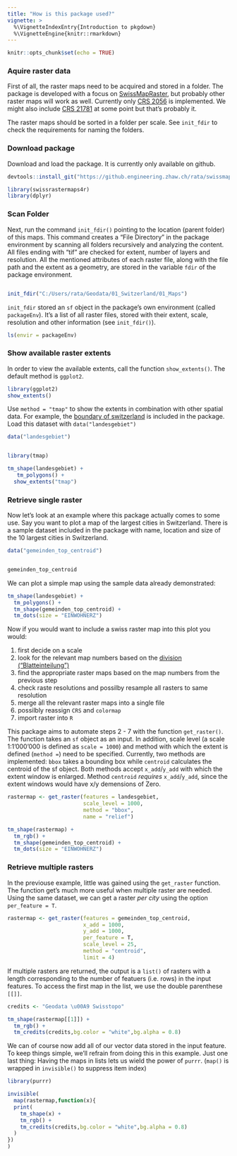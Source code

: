 ```yaml
---
title: "How is this package used?"
vignette: >
  %\VignetteIndexEntry{Introduction to pkgdown}
  %\VignetteEngine{knitr::rmarkdown}
---
```


```r
knitr::opts_chunk$set(echo = TRUE)
```



### Aquire raster data

First of all, the raster maps need to be acquired and stored in a folder. The package is developed with a focus on [SwissMapRaster](https://shop.swisstopo.admin.ch/de/products/maps/national/digital/), but probably other raster maps will work as well. Currently only [CRS 2056](https://epsg.io/2056) is implemented. We might also include [CRS 21781](https://epsg.io/21781) at some point but that's probably it. 

The raster maps should be sorted in a folder per scale. See `init_fdir` to check the requirements for naming the folders.

### Download package

Download and load the package. It is currently only available on github. 


```r

devtools::install_git("https://github.engineering.zhaw.ch/rata/swissmapraster.git",upgrade = F,quiet = T)
```


```r
library(swissrastermaps4r)
library(dplyr)
```

### Scan Folder

Next, run the command `init_fdir()` pointing to the location (parent folder) of this maps. This command creates a "File Directory" in the package environment by scanning all folders recursively and analyzing the content. All files ending with "tif" are checked for extent, number of layers and resolution. All the mentioned attributes of each raster file, along with the file path and the extent as a geometry, are stored in the variable `fdir` of the package environment.
```r

```


```r
init_fdir("C:/Users/rata/Geodata/01_Switzerland/01_Maps")
```


`init_fdir` stored an `sf` object in the package's own environment (called `packageEnv`). It's a list of all raster files, stored with their extent, scale, resolution and other information (see `init_fdir()`).


```r
ls(envir = packageEnv)
```


### Show available raster extents

In order to view the available extents, call the function `show_extents()`. The default method is `ggplot2`.

```r

library(ggplot2)
show_extents()

```


Use `method = "tmap"` to show the extents in combination with other spatial data. For example, the [boundary of switzerland](https://opendata.swiss/en/dataset/swissboundaries3d-landesgrenzen) is included in the package. Load this dataset with `data("landesgebiet")`

```r

data("landesgebiet")


library(tmap)

tm_shape(landesgebiet) + 
   tm_polygons() + 
  show_extents("tmap")
```



### Retrieve single raster

Now let's look at an example where this package actually comes to some use. Say you want to plot a map of the largest cities in Switzerland. There is a sample dataset included in the package with name, location and size of the 10 largest cities in Switzerland. 

```r
data("gemeinden_top_centroid")


gemeinden_top_centroid
```


We can plot a simple map using the sample data already demonstrated: 

```r
tm_shape(landesgebiet) + 
  tm_polygons() + 
  tm_shape(gemeinden_top_centroid) + 
  tm_dots(size = "EINWOHNERZ")
```

Now if you would want to include a swiss raster map into this plot you would:

1. first decide on a scale
2. look for the relevant map numbers based on the [division ("Blatteinteilung")](https://map.geo.admin.ch/?selectedNode=node_ch.swisstopo.pixelkarte-pk50.metadata1&Y=660000&X=190000&zoom=1&bgLayer=ch.swisstopo.pixelkarte-farbe&layers=ch.swisstopo.pixelkarte-pk50.metadata&time_current=latest&lang=de&topic=ech)
3. find the appropriate raster maps based on the map numbers from the previous step
4. check raste resolutions and possilby resample all rasters to same resolution
5. merge all the relevant raster maps into a single file
6. possilbly reassign `CRS` and `colormap` 
7. import raster into `R`

This package aims to automate steps 2 - 7 with the function `get_raster()`. The function takes an `sf` object as an input. In addition, scale level (a scale 1:1'000'000 is defined as `scale = 1000`) and method with which the extent is defined (`method = `) need to be specified. Currently, two methods are implemented: `bbox` takes a bounding box while `centroid` calculates the centroid of the sf object. Both methods accept `x_add`/`y_add` with which the extent window is enlarged. Method `centroid` _requires_ `x_add`/`y_add`, since the extent windows would have x/y demensions of Zero.

```r

rastermap <- get_raster(features = landesgebiet,
                        scale_level = 1000,
                        method = "bbox", 
                        name = "relief")

tm_shape(rastermap) + 
  tm_rgb() + 
  tm_shape(gemeinden_top_centroid) + 
  tm_dots(size = "EINWOHNERZ")
```

### Retrieve multiple rasters

In the previouse example, little was gained using the `get_raster` function. The function get's much more useful when multiple raster are needed. Using the same dataset, we can get a raster _per city_ using the option `per_feature = T`.
```r

rastermap <- get_raster(features = gemeinden_top_centroid,
                        x_add = 1000,
                        y_add = 1000,
                        per_feature = T,
                        scale_level = 25,
                        method = "centroid",
                        limit = 4)

```

If multiple rasters are returned, the output is a `list()` of rasters with a length corresponding to the number of featuers (i.e. rows) in the input features. To access the first map in the list, we use the double parenthese `[[]]`.


```r
credits <- "Geodata \u00A9 Swisstopo"

tm_shape(rastermap[[1]]) + 
  tm_rgb() + 
  tm_credits(credits,bg.color = "white",bg.alpha = 0.8)

```


We can of course now add all of our vector data stored in the input feature. To keep things simple, we'll refrain from doing this in this example. Just one last thing: Having the maps in lists lets us wield the power of `purrr`. (`map()` is wrapped in `invisible()` to suppress item index)

```r
library(purrr)

invisible(
  map(rastermap,function(x){
  print(
    tm_shape(x) + 
    tm_rgb() +
    tm_credits(credits,bg.color = "white",bg.alpha = 0.8)
  )
})
)
```





